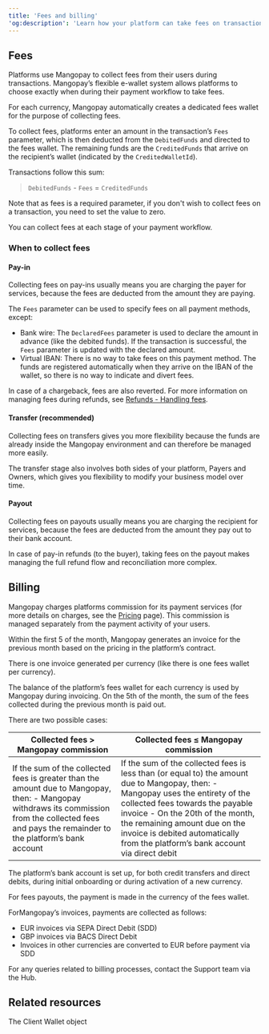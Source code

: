 ```yaml
---
title: 'Fees and billing'  
'og:description': 'Learn how your platform can take fees on transactions, plus how Mangopay’s billing cycle works.'  
---
```

  

## Fees  

Platforms use Mangopay to collect fees from their users during transactions. Mangopay’s flexible e-wallet system allows platforms to choose exactly when during their payment workflow to take fees.   

For each currency, Mangopay automatically creates a dedicated fees wallet for the purpose of collecting fees.  

To collect fees, platforms enter an amount in the transaction’s `Fees` parameter, which is then deducted from the `DebitedFunds` and directed to the fees wallet. The remaining funds are the `CreditedFunds` that arrive on the recipient’s wallet (indicated by the `CreditedWalletId`). 

Transactions follow this sum:

> `DebitedFunds` - `Fees` = `CreditedFunds`

Note that as fees is a required parameter, if you don't wish to collect fees on a transaction, you need to set the value to zero.  

You can collect fees at each stage of your payment workflow. 

### When to collect fees  

#### Pay-in  

Collecting fees on pay-ins usually means you are charging the payer for services, because the fees are deducted from the amount they are paying.  

The `Fees` parameter can be used to specify fees on all payment methods, except:  
- Bank wire: The `DeclaredFees` parameter is used to declare the amount in advance (like the debited funds). If the transaction is successful, the `Fees` parameter is updated with the declared amount.  
- Virtual IBAN: There is no way to take fees on this payment method. The funds are registered automatically when they arrive on the IBAN of the wallet, so there is no way to indicate and divert fees.  

In case of a chargeback, fees are also reverted. For more information on managing fees during refunds, see <a href="/guides/refunds">Refunds - Handling fees</a>.  

#### Transfer (recommended)  

Collecting fees on transfers gives you more flexibility because the funds are already inside the Mangopay environment and can therefore be managed more easily.  

The transfer stage also involves both sides of your platform, Payers and Owners, which gives you flexibility to modify your business model over time.  

#### Payout  

Collecting fees on payouts usually means you are charging the recipient for services, because the fees are deducted from the amount they pay out to their bank account.  

In case of pay-in refunds (to the buyer), taking fees on the payout makes managing the full refund flow and reconciliation more complex.   

## Billing  

Mangopay charges platforms commission for its payment services (for more details on charges, see the <a href="https://mangopay.com/pricing" target="_blank">Pricing</a> page). This commission is managed separately from the payment activity of your users.  

Within the first 5 <WorkingDay content="working days" /> of the month, Mangopay generates an invoice for the previous month based on the pricing in the platform’s contract.  

There is one invoice generated per currency (like there is one fees wallet per currency).  

The balance of the platform’s fees wallet for each currency is used by Mangopay during invoicing. On the 5th <WorkingDay content="working day" /> of the month, the sum of the fees collected during the previous month is paid out.  

There are two possible cases: 

<table>
  <thead class="header">
    <tr>
      <th>Collected fees > Mangopay commission</th>
      <th>Collected fees ≤ Mangopay commission</th>
    </tr>
  </thead>
  <tbody class="table-content">
    <tr>
<td>
If the sum of the collected fees is greater than the amount due to Mangopay, then:  
- Mangopay withdraws its commission from the collected fees and pays the remainder to the platform’s bank account
</td>
<td>
If the sum of the collected fees is less than (or equal to) the amount due to Mangopay, then:  
- Mangopay uses the entirety of the collected fees towards the payable invoice  
- On the 20th of the month, the remaining amount due on the invoice is debited automatically from the platform’s bank account via direct debit  
</td>
    </tr>
  </tbody>
</table>

The platform’s bank account is set up, for both credit transfers and direct debits, during initial onboarding or during activation of a new currency.   

For fees payouts, the payment is made in the currency of the fees wallet.  

ForMangopay’s invoices, payments are collected as follows:  
- EUR invoices via SEPA Direct Debit (SDD)  
- GBP invoices via BACS Direct Debit  
- Invoices in other currencies are converted to EUR before payment via SDD  

For any queries related to billing processes, contact the Support team via the Hub.  

## Related resources  

<CardGroup cols={1}>
    <Card title="Endpoints" href="/api-reference/client-wallets/client-wallet-object">The Client Wallet object</Card>
</CardGroup>